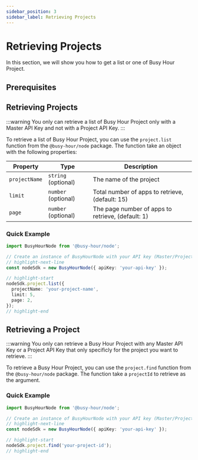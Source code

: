 ```yaml
---
sidebar_position: 3
sidebar_label: Retrieving Projects
---
```



# Retrieving Projects

In this section, we will show you how to get a list or one of Busy Hour Project.

## Prerequisites

<Prerequisites />

## Retrieving Projects

:::warning
You only can retrieve a list of Busy Hour Project only with a Master API Key and not with a Project API Key.
:::

To retrieve a list of Busy Hour Project, you can use the `project.list` function from the `@busy-hour/node` package. The function take an object with the following properties:

| Property      | Type                | Description                                       |
| ------------- | ------------------- | ------------------------------------------------- |
| `projectName` | `string` (optional) | The name of the project                           |
| `limit`       | `number` (optional) | Total number of apps to retrieve, (default: 15)   |
| `page`        | `number` (optional) | The page number of apps to retrieve, (default: 1) |

### Quick Example

```ts title="src/main.ts"
import BusyHourNode from '@busy-hour/node';

// Create an instance of BusyHourNode with your API key (Master/Project)
// highlight-next-line
const nodeSdk = new BusyHourNode({ apiKey: 'your-api-key' });

// highlight-start
nodeSdk.project.list({
  projectName: 'your-project-name',
  limit: 5,
  page: 2,
});
// highlight-end
```
## Retrieving a Project

:::warning
You only can retrieve a Busy Hour Project with any Master API Key or a Project API Key that only specificly for the project you want to retrieve.
:::

To retrieve a Busy Hour Project, you can use the `project.find` function from the `@busy-hour/node` package. The function take a `projectId` to retrieve as the argument.

### Quick Example

```ts title="src/main.ts"
import BusyHourNode from '@busy-hour/node';

// Create an instance of BusyHourNode with your API key (Master/Project)
// highlight-next-line
const nodeSdk = new BusyHourNode({ apiKey: 'your-api-key' });

// highlight-start
nodeSdk.project.find('your-project-id');
// highlight-end
```
